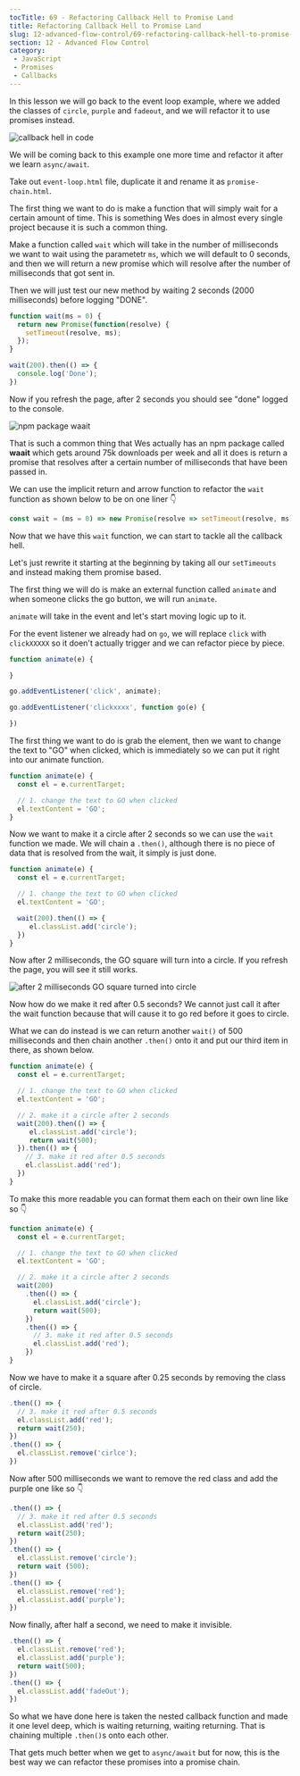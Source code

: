 ```yaml
---
tocTitle: 69 - Refactoring Callback Hell to Promise Land
title: Refactoring Callback Hell to Promise Land
slug: 12-advanced-flow-control/69-refactoring-callback-hell-to-promise-land
section: 12 - Advanced Flow Control
category:
 - JavaScript
 - Promises
 - Callbacks
---
```


In this lesson we will go back to the event loop example, where we added the classes of `circle`, `purple` and `fadeout`, and we will refactor it to use promises instead.

![callback hell in code](./1046.png)

We will be coming back to this example one more time and refactor it after we learn `async/await`.

Take out `event-loop.html` file, duplicate it and rename it as `promise-chain.html`.

The first thing we want to do is make a function that will simply wait for a certain amount of time. This is something Wes does in almost every single project because it is such a common thing.

Make a function called `wait` which will take in the number of milliseconds we want to wait using the parametetr `ms`, which we will default to 0 seconds, and then we will return a new promise which will resolve after the number of milliseconds that got sent in.

Then we will just test our new method by waiting 2 seconds (2000 milliseconds) before logging "DONE".

```js
function wait(ms = 0) {
  return new Promise(function(resolve) {
    setTimeout(resolve, ms);
  });
}

wait(200).then(() => {
  console.log('Done');
})
```

Now if you refresh the page, after 2 seconds you should see "done" logged to the console.

![npm package waait](./1048.png)

That is such a common thing that Wes actually has an npm package called **waait** which gets around 75k downloads per week and all it does is return a promise that resolves after a certain number of milliseconds that have been passed in.

We can use the implicit return and arrow function to refactor the `wait` function as shown below to be on one liner 👇

```js
const wait = (ms = 0) => new Promise(resolve => setTimeout(resolve, ms));
```

Now that we have this `wait` function, we can start to tackle all the callback hell.

Let's just rewrite it starting at the beginning by taking all our `setTimeouts` and instead making them promise based.

The first thing we will do is make an external function called `animate` and when someone clicks the go button, we will run `animate`.

`animate` will take in the event and let's start moving logic up to it.

For the event listener we already had on `go`, we will replace `click` with `clickXXXXX` so it doen't actually trigger and we can refactor piece by piece.

```js
function animate(e) {

}

go.addEventListener('click', animate);

go.addEventListener('clickxxxx', function go(e) {

})
```

The first thing we want to do is grab the element, then we want to change the text to "GO" when clicked, which is immediately so we can put it right into our animate function.

```js
function animate(e) {
  const el = e.currentTarget;

  // 1. change the text to GO when clicked
  el.textContent = 'GO';
}
```

Now we want to make it a circle after 2 seconds so we can use the `wait` function we made. We will chain a `.then()`, although there is no piece of data that is resolved from the wait, it simply is just done.

```js
function animate(e) {
  const el = e.currentTarget;

  // 1. change the text to GO when clicked
  el.textContent = 'GO';

  wait(200).then(() => {
     el.classList.add('circle');
  })
}
```

Now after 2 milliseconds, the GO square will turn into a circle. If you refresh the page, you will see it still works.

![after 2 milliseconds GO square turned into circle](./1049.png)

Now how do we make it red after 0.5 seconds?
We cannot just call it after the wait function because that will cause it to go red before it goes to circle.

What we can do instead is we can return another `wait()` of 500 milliseconds and then chain another  `.then()` onto it and put our third item in there, as shown below.

```js
function animate(e) {
  const el = e.currentTarget;

  // 1. change the text to GO when clicked
  el.textContent = 'GO';

  // 2. make it a circle after 2 seconds
  wait(200).then(() => {
     el.classList.add('circle');
     return wait(500);
  }).then(() => {
    // 3. make it red after 0.5 seconds
    el.classList.add('red');
  })
}
```

To make this more readable you can format them each on their own line like so 👇

```js
function animate(e) {
  const el = e.currentTarget;

  // 1. change the text to GO when clicked
  el.textContent = 'GO';

  // 2. make it a circle after 2 seconds
  wait(200)
    .then(() => {
      el.classList.add('circle');
      return wait(500);
    })
    .then(() => {
      // 3. make it red after 0.5 seconds
      el.classList.add('red');
    })
}
```

Now we have to make it a square after 0.25 seconds by removing the class of circle.

```js
.then(() => {
  // 3. make it red after 0.5 seconds
  el.classList.add('red');
  return wait(250);
})
.then(() => {
  el.classList.remove('cirlce');
})
```

Now after 500 milliseconds we want to remove the red class and add the purple one like so 👇

```js
.then(() => {
  // 3. make it red after 0.5 seconds
  el.classList.add('red');
  return wait(250);
})
.then(() => {
  el.classList.remove('circle');
  return wait (500);
})
.then(() => {
  el.classList.remove('red');
  el.classList.add('purple');
})
```

Now finally, after half a second, we need to make it invisible.

```js
.then(() => {
  el.classList.remove('red');
  el.classList.add('purple');
  return wait(500);
})
.then(() => {
  el.classList.add('fadeOut');
})
```

So what we have done here is taken the nested callback function and made it one level deep, which is waiting returning, waiting returning. That is chaining multiple `.then()`s onto each other.

That gets much better when we get to `async/await` but for now, this is the best way we can refactor these promises into a promise chain.
